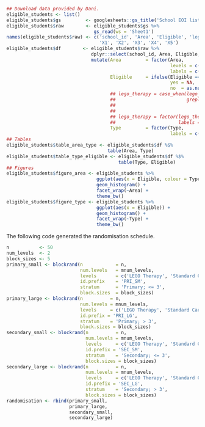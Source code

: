 ```r
## Download data provided by Dani.
eligible_students <- list()
eligible_students$gs         <- googlesheets::gs_title('School EOI list  - Anonymised 14082017.xlsx')
eligible_students$raw        <- eligible_students$gs %>%
                                gs_read(ws = 'Sheet1')
names(eligible_students$raw) <- c('school_id', 'Area', 'Eligible', 'lego_therapy', 'Type',
                                  'X1', 'X2', 'X3', 'X4', 'X5')
eligible_students$df        <- eligible_students$raw %>%
                               dplyr::select(school_id, Area, Eligible, lego_therapy, Type) %>%
                               mutate(Area         = factor(Area,
                                                            levels = c(1, 2, 3),
                                                            labels = c('Leeds', 'York', 'Sheffield')),
                                      Eligible     = ifelse(Eligible == 'TBA',
                                                            yes = NA,
                                                            no  = as.numeric(Eligible)),
                                      ## lego_therapy = case_when(lego_therapy == 'No'  ~ 'No',
                                      ##                          grepl('Yes',
                                      ##                                lego_therapy,
                                      ##                                ignore.case = TRUE) ~ 'Yes'),
                                      ## lego_therapy = factor(lego_therapy,
                                      ##                       labels = c('No', 'Yes')),
                                      Type         = factor(Type,
                                                            labels = c('Primary', 'Primary + Secondary', 'Secondary')))
## Tables
eligible_students$table_area_type <- eligible_students$df %$%
                                     table(Area, Type)
eligible_students$table_type_eligible <- eligible_students$df %$%
                                         table(Type, Eligible)
## Figures
eligible_students$figure_area <- eligible_students %>%
                                 ggplot(aes(x = Eligible, colour = Type)) +
                                 geom_histogram() +
                                 facet_wrap(~Area) +
                                 theme_bw()
eligible_students$figure_type <- eligible_students %>%
                                 ggplot(aes(x = Eligible)) +
                                 geom_histogram() +
                                 facet_wrap(~Type) +
                                 theme_bw()

```

The following code generated the randomisation schedule.

```r
n           <- 50
num_levels  <- 2
block_sizes <- 5
primary_small <- blockrand(n            = n,
                           num.levels   = mnum_levels,
                           levels       = c('LEGO Therapy', 'Standard Care'),
                           id.prefix    = 'PRI_SM',
                           stratum      = 'Primary; <= 3',
                           block.sizes  = block_sizes)
primary_large <- blockrand(n          = n,
                           num.levels = mnum_levels,
                           levels     = c('LEGO Therapy', 'Standard Care'),
                           id.prefix = 'PRI_LG',
                           stratum    = 'Primary; > 3',
                           block.sizes = block_sizes)
secondary_small <- blockrand(n          = n,
                             num.levels = mnum_levels,
                             levels     = c('LEGO Therapy', 'Standard Care'),
                             id.prefix = 'SEC_SM',
                             stratum    = 'Secondary; <= 3',
                             block.sizes = block_sizes)
secondary_large <- blockrand(n          = n,
                             num.levels = mnum_levels,
                             levels     = c('LEGO Therapy', 'Standard Care'),
                             id.prefix = 'SEC_LG',
                             stratum    = 'Secondary; > 3',
                             block.sizes = block_sizes)
randomisation <- rbind(primary_small,
                       primary_large,
                       secondary_small,
                       secondary_large)

```
